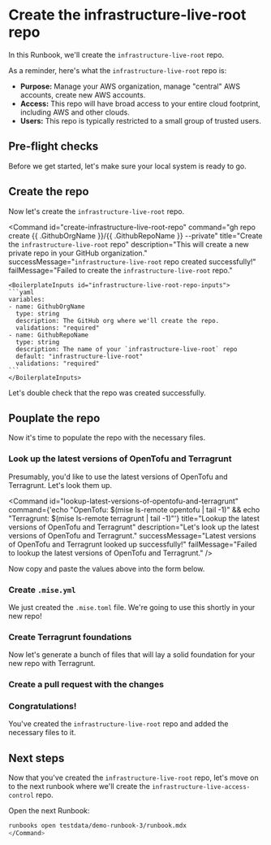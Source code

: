 # Create the infrastructure-live-root repo

In this Runbook, we'll create the `infrastructure-live-root` repo.

As a reminder, here's what the `infrastructure-live-root` repo is:

- **Purpose:** Manage your AWS organization, manage "central" AWS accounts, create new AWS accounts.
- **Access:** This repo will have broad access to your entire cloud footprint, including AWS and other clouds.
- **Users:** This repo is typically restricted to a small group of trusted users.

## Pre-flight checks

Before we get started, let's make sure your local system is ready to go.

<Admonition type="info" title="Pre-flight checks" description="Let's make sure your local system is ready to go." />

<Check 
    id="check-gh-install" 
    path="checks/gh-install.sh" 
    title="Check if the GitHub CLI is installed"
    description="`gh` is the [GitHub CLI tool](https://cli.github.com/) that makes it easy to interact with GitHub from the command line. We'll use it create repos and pull requests."
    successMessage="`gh` is installed and ready to go!"
    failMessage="`gh` is not installed. Please install it to continue!"
/>

<Command 
    id="install-gh-latest version"
    path="scripts/upgrade-gh-to-latest.sh"
    title="Upgrade to the latest version of `gh`"
    description="Let's make sure you have the latest version of `gh` installed!"
    successMessage="`gh` is up to date!"
    failMessage="Failed to upgrade `gh` to the latest version."
/>

<Check id="check-mise-install" 
    path="checks/mise-install.sh" 
    title="Check if `mise` is installed"
    description="Mise is an open source CLI tool that makes it easy to install all required tools for your IaC repos from the command line. Learn more at https://mise.jdx.dev/."
    successMessage="`mise` is installed and ready to go!"
    failMessage="Mise is not installed. Please [install it](https://mise.jdx.dev/getting-started.html) to continue!"
/>

## Create the repo

Now let's create the `infrastructure-live-root` repo.

<Command id="create-infrastructure-live-root-repo"
    command="gh repo create {{ .GithubOrgName }}/{{ .GithubRepoName }} --private"
    title="Create the `infrastructure-live-root` repo"
    description="This will create a new private repo in your GitHub organization."
    successMessage="`infrastructure-live-root` repo created successfully!"
    failMessage="Failed to create the `infrastructure-live-root` repo."
>
    <BoilerplateInputs id="infrastructure-live-root-repo-inputs">
    ```yaml
    variables:
    - name: GithubOrgName
      type: string
      description: The GitHub org where we'll create the repo.
      validations: "required"
    - name: GithubRepoName
      type: string
      description: The name of your `infrastructure-live-root` repo
      default: "infrastructure-live-root"
      validations: "required"
    ```
    </BoilerplateInputs>
</Command>

Let's double check that the repo was created successfully.

<Check id="check-infrastructure-live-root-repo"
    command="gh repo view {{ .GithubOrgName }}/{{ .GithubRepoName }}"
    boilerplateInputsId="infrastructure-live-root-repo-inputs"
    title="Confirm the repo was created successfully"
    description="Let's make sure the repo was created successfully."
    successMessage="Repo confirmed!"
    failMessage="Your repo does not appear to exist. Please check the inputs and try again."
/>

## Pouplate the repo

Now it's time to populate the repo with the necessary files.

### Look up the latest versions of OpenTofu and Terragrunt

Presumably, you'd like to use the latest versions of OpenTofu and Terragrunt. Let's look them up.

<Command id="lookup-latest-versions-of-opentofu-and-terragrunt"
    command={'echo "OpenTofu: $(mise ls-remote opentofu | tail -1)" && echo "Terragrunt: $(mise ls-remote terragrunt | tail -1)"'}
    title="Lookup the latest versions of OpenTofu and Terragrunt"
    description="Let's look up the latest versions of OpenTofu and Terragrunt."
    successMessage="Latest versions of OpenTofu and Terragrunt looked up successfully!"
    failMessage="Failed to lookup the latest versions of OpenTofu and Terragrunt."
/>

Now copy and paste the values above into the form below.

### Create `.mise.yml`

<BoilerplateInputs id="mise-config-inputs" templatePath="templates/mise-config" />

We just created the `.mise.toml` file. We're going to use this shortly in your new repo!

### Create Terragrunt foundations

Now let's generate a bunch of files that will lay a solid foundation for your new repo with Terragrunt.

<BoilerplateInputs id="infra-live-elements-inputs" templatePath="templates/infra-live-elements" />

### Create a pull request with the changes

<Command id="create-pull-request-with-changes"
    path="scripts/create-initial-pr.sh"
    boilerplateInputsId="infrastructure-live-root-repo-inputs"
    title="Create a pull request with the changes"
    description="This will clone your repo, add all the generated files, commit them, push to a new branch, and create a pull request."
    successMessage="Pull request created successfully!"
    failMessage="Failed to create the pull request."
/>

### Congratulations!

You've created the `infrastructure-live-root` repo and added the necessary files to it.

## Next steps

Now that you've created the `infrastructure-live-root` repo, let's move on to the next runbook where we'll create the `infrastructure-live-access-control` repo.

Open the next Runbook: 

```bash
runbooks open testdata/demo-runbook-3/runbook.mdx
</Command>